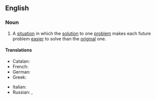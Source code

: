 ==English==

===Noun===
{{wikipedia}}
{{en-noun}}

# A [[situation]] in which the [[solution]] to one [[problem]] makes each future problem [[easier]] to solve than the [[original]] one.
#: {{ant|en|vicious circle}}

====Translations====
{{trans-top}}
* Catalan: {{t|ca|cercle virtuós|m}}
* French: {{t+|fr|cercle vertueux|m}}
* German: {{t|de|Engelskreis|m}}
* Greek: {{t|el|ενάρετος κύκλος|m}}
{{trans-mid}}
* Italian: {{t|it|circolo virtuoso|m}}
* Russian: {{t|ru|благотво́рный круг|m}}, {{t|ru|доброде́тельный круг|m}}
{{trans-bottom}}